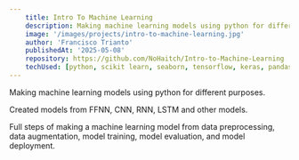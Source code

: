 ```yaml
---
    title: Intro To Machine Learning
    description: Making machine learning models using python for different purposes.
    image: '/images/projects/intro-to-machine-learning.jpg'
    author: 'Francisco Trianto'
    publishedAt: '2025-05-08'
    repository: https://github.com/NoHaitch/Intro-to-Machine-Learning
    techUsed: [python, scikit learn, seaborn, tensorflow, keras, pandas, numpy, AI, ML]
---
```


Making machine learning models using python for different purposes.

Created models from FFNN, CNN, RNN, LSTM and other models.

Full steps of making a machine learning model from data preprocessing, data augmentation, model training, model evaluation, and model deployment.